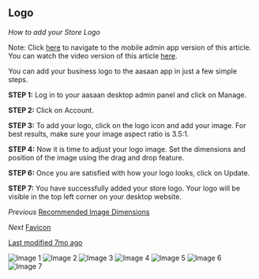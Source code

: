 ## Logo

*How to add your Store Logo*

Note: Click [here](#) to navigate to the mobile admin app version of this article.
You can watch the video version of this article [here](#).

You can add your business logo to the aasaan app in just a few simple steps.

**STEP 1:**
Log in to your aasaan desktop admin panel and click on Manage.

**STEP 2:**
Click on Account.

**STEP 3:**
To add your logo, click on the logo icon and add your image. For best results, make sure your image aspect ratio is 3.5:1.

**STEP 4:**
Now it is time to adjust your logo image. Set the dimensions and position of the image using the drag and drop feature.

**STEP 6:**
Once you are satisfied with how your logo looks, click on Update.

**STEP 7:**
You have successfully added your store logo.
Your logo will be visible in the top left corner on your desktop website.

*Previous*
[Recommended Image Dimensions](#)

*Next*
[Favicon](#)

[Last modified 7mo ago](#)

![Image 1](https://cdn.aasaan.app/docs/logo/logo_1.png)
![Image 2](https://cdn.aasaan.app/docs/logo/logo_2.png)
![Image 3](https://cdn.aasaan.app/docs/logo/logo_3.png)
![Image 4](https://cdn.aasaan.app/docs/logo/logo_4.png)
![Image 5](https://cdn.aasaan.app/docs/logo/logo_5.png)
![Image 6](https://cdn.aasaan.app/docs/logo/logo_6.png)
![Image 7](https://cdn.aasaan.app/docs/logo/logo_7.png)
